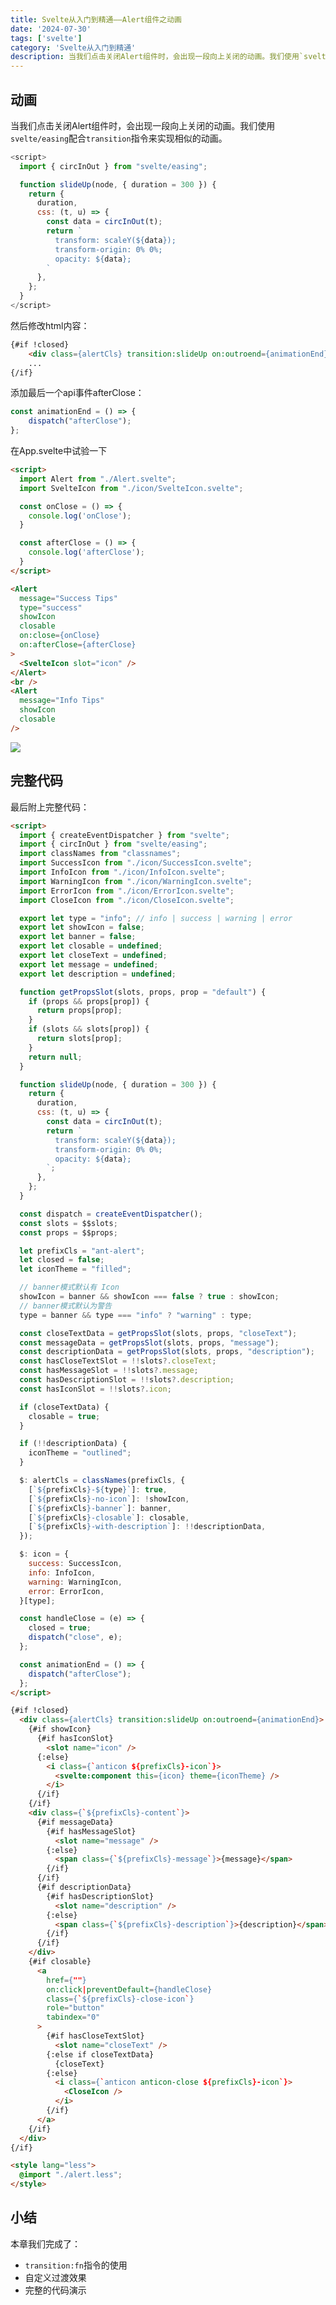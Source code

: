 ```yaml
---
title: Svelte从入门到精通——Alert组件之动画
date: '2024-07-30'
tags: ['svelte']
category: 'Svelte从入门到精通'
description: 当我们点击关闭Alert组件时，会出现一段向上关闭的动画。我们使用`svelte/easing`配合`transition`指令来实现相似的动画。
---
```


## 动画

当我们点击关闭Alert组件时，会出现一段向上关闭的动画。我们使用`svelte/easing`配合`transition`指令来实现相似的动画。

```javascript
<script>
  import { circInOut } from "svelte/easing";

  function slideUp(node, { duration = 300 }) {
    return {
      duration,
      css: (t, u) => {
        const data = circInOut(t);
        return `
          transform: scaleY(${data});
          transform-origin: 0% 0%;
          opacity: ${data};
        `
      },
    };
  }
</script>
```

然后修改html内容：
```html
{#if !closed}
	<div class={alertCls} transition:slideUp on:outroend={animationEnd}>
	...
{/if}
```

添加最后一个api事件afterClose：
```javascript
const animationEnd = () => {
    dispatch("afterClose");
};
```

在App.svelte中试验一下
```html
<script>
  import Alert from "./Alert.svelte";
  import SvelteIcon from "./icon/SvelteIcon.svelte";

  const onClose = () => {
    console.log('onClose');
  }

  const afterClose = () => {
    console.log('afterClose');
  }
</script>

<Alert
  message="Success Tips"
  type="success"
  showIcon
  closable
  on:close={onClose}
  on:afterClose={afterClose}
>
  <SvelteIcon slot="icon" />
</Alert>
<br />
<Alert
  message="Info Tips"
  showIcon
  closable
/>
```
![](/images/svelte/21-1.gif)

## 完整代码

最后附上完整代码：
```html
<script>
  import { createEventDispatcher } from "svelte";
  import { circInOut } from "svelte/easing";
  import classNames from "classnames";
  import SuccessIcon from "./icon/SuccessIcon.svelte";
  import InfoIcon from "./icon/InfoIcon.svelte";
  import WarningIcon from "./icon/WarningIcon.svelte";
  import ErrorIcon from "./icon/ErrorIcon.svelte";
  import CloseIcon from "./icon/CloseIcon.svelte";

  export let type = "info"; // info | success | warning | error
  export let showIcon = false;
  export let banner = false;
  export let closable = undefined;
  export let closeText = undefined;
  export let message = undefined;
  export let description = undefined;

  function getPropsSlot(slots, props, prop = "default") {
    if (props && props[prop]) {
      return props[prop];
    }
    if (slots && slots[prop]) {
      return slots[prop];
    }
    return null;
  }

  function slideUp(node, { duration = 300 }) {
    return {
      duration,
      css: (t, u) => {
        const data = circInOut(t);
        return `
          transform: scaleY(${data});
          transform-origin: 0% 0%;
          opacity: ${data};
        `;
      },
    };
  }

  const dispatch = createEventDispatcher();
  const slots = $$slots;
  const props = $$props;

  let prefixCls = "ant-alert";
  let closed = false;
  let iconTheme = "filled";

  // banner模式默认有 Icon
  showIcon = banner && showIcon === false ? true : showIcon;
  // banner模式默认为警告
  type = banner && type === "info" ? "warning" : type;

  const closeTextData = getPropsSlot(slots, props, "closeText");
  const messageData = getPropsSlot(slots, props, "message");
  const descriptionData = getPropsSlot(slots, props, "description");
  const hasCloseTextSlot = !!slots?.closeText;
  const hasMessageSlot = !!slots?.message;
  const hasDescriptionSlot = !!slots?.description;
  const hasIconSlot = !!slots?.icon;

  if (closeTextData) {
    closable = true;
  }

  if (!!descriptionData) {
    iconTheme = "outlined";
  }

  $: alertCls = classNames(prefixCls, {
    [`${prefixCls}-${type}`]: true,
    [`${prefixCls}-no-icon`]: !showIcon,
    [`${prefixCls}-banner`]: banner,
    [`${prefixCls}-closable`]: closable,
    [`${prefixCls}-with-description`]: !!descriptionData,
  });

  $: icon = {
    success: SuccessIcon,
    info: InfoIcon,
    warning: WarningIcon,
    error: ErrorIcon,
  }[type];

  const handleClose = (e) => {
    closed = true;
    dispatch("close", e);
  };

  const animationEnd = () => {
    dispatch("afterClose");
  };
</script>

{#if !closed}
  <div class={alertCls} transition:slideUp on:outroend={animationEnd}>
    {#if showIcon}
      {#if hasIconSlot}
        <slot name="icon" />
      {:else}
        <i class={`anticon ${prefixCls}-icon`}>
          <svelte:component this={icon} theme={iconTheme} />
        </i>
      {/if}
    {/if}
    <div class={`${prefixCls}-content`}>
      {#if messageData}
        {#if hasMessageSlot}
          <slot name="message" />
        {:else}
          <span class={`${prefixCls}-message`}>{message}</span>
        {/if}
      {/if}
      {#if descriptionData}
        {#if hasDescriptionSlot}
          <slot name="description" />
        {:else}
          <span class={`${prefixCls}-description`}>{description}</span>
        {/if}
      {/if}
    </div>
    {#if closable}
      <a
        href={""}
        on:click|preventDefault={handleClose}
        class={`${prefixCls}-close-icon`}
        role="button"
        tabindex="0"
      >
        {#if hasCloseTextSlot}
          <slot name="closeText" />
        {:else if closeTextData}
          {closeText}
        {:else}
          <i class={`anticon anticon-close ${prefixCls}-icon`}>
            <CloseIcon />
          </i>
        {/if}
      </a>
    {/if}
  </div>
{/if}

<style lang="less">
  @import "./alert.less";
</style>
```

## 小结

本章我们完成了：
- `transition:fn`指令的使用
- 自定义过渡效果
- 完整的代码演示